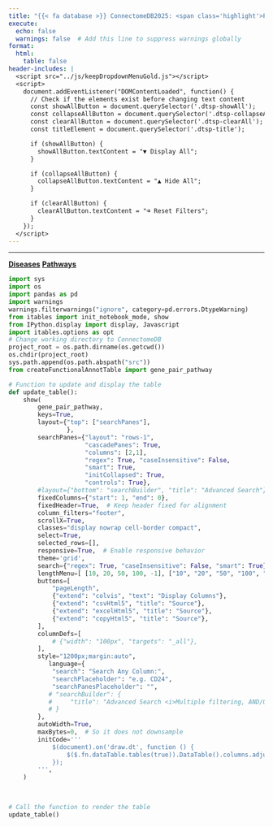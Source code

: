 ```yaml
---
title: "{{< fa database >}} ConnectomeDB2025: <span class='highlight'>Pathway Annotations for LR Pairs</span>"
execute:
  echo: false
  warnings: false  # Add this line to suppress warnings globally
format:
  html:
    table: false
header-includes: |
  <script src="../js/keepDropdownMenuGold.js"></script>
  <script>
    document.addEventListener("DOMContentLoaded", function() {
      // Check if the elements exist before changing text content
      const showAllButton = document.querySelector('.dtsp-showAll');
      const collapseAllButton = document.querySelector('.dtsp-collapseAll');
      const clearAllButton = document.querySelector('.dtsp-clearAll');
      const titleElement = document.querySelector('.dtsp-title');

      if (showAllButton) {
        showAllButton.textContent = "▼ Display All";
      }

      if (collapseAllButton) {
        collapseAllButton.textContent = "▲ Hide All";
      }

      if (clearAllButton) {
        clearAllButton.textContent = "⌫ Reset Filters";
      }
    });
  </script>
---
```


***


::: {.d-flex .justify-content-center .align-items-center .my-0}
[**Diseases**](disease.qmd){.btn .btn-outline-primary .btn role="button" data-toggle="tooltip" title="Click for Relevant Diseases" } 
[**Pathways**](){.btn .btn-outline-primary .btn .active role="button" aria-disabled="true" data-toggle="tooltip" title="Currently selected"}
:::

```{=html}
<style>
/* Target the first search pane */
.dtsp-searchPane:first-child::before {
    content: "Top Pathway";
    font-weight: bold;
}

/* Target the second search pane */
.dtsp-searchPane:nth-child(2)::before {
    content: "Related Pathway";
    font-weight: bold;
}


</style>
```

```python
import sys
import os
import pandas as pd
import warnings
warnings.filterwarnings("ignore", category=pd.errors.DtypeWarning)
from itables import init_notebook_mode, show
from IPython.display import display, Javascript
import itables.options as opt
# Change working directory to ConnectomeDB
project_root = os.path.dirname(os.getcwd())
os.chdir(project_root)
sys.path.append(os.path.abspath("src"))
from createFunctionalAnnotTable import gene_pair_pathway

# Function to update and display the table
def update_table():
    show(
        gene_pair_pathway,
        keys=True,
        layout={"top": ["searchPanes"],
                },
        searchPanes={"layout": "rows-1", 
                     "cascadePanes": True, 
                     "columns": [2,1], 
                     "regex": True, "caseInsensitive": False, 
                     "smart": True, 
                     "initCollapsed": True, 
                     "controls": True},
        #layout={"bottom": "searchBuilder", "title": "Advanced Search"},
        fixedColumns={"start": 1, "end": 0},
        fixedHeader=True,  # Keep header fixed for alignment
        column_filters="footer", 
        scrollX=True,
        classes="display nowrap cell-border compact",
        select=True,
        selected_rows=[],
        responsive=True,  # Enable responsive behavior
        theme='grid',
        search={"regex": True, "caseInsensitive": False, "smart": True},
        lengthMenu=[ [10, 20, 50, 100, -1], ["10", "20", "50", "100", "All"] ],
        buttons=[
            "pageLength",  
            {"extend": "colvis", "text": "Display Columns"},
            {"extend": "csvHtml5", "title": "Source"},
            {"extend": "excelHtml5", "title": "Source"},
            {"extend": "copyHtml5", "title": "Source"},
        ],
        columnDefs=[
            # {"width": "100px", "targets": "_all"},
        ],
        style="1200px;margin:auto",
           language={
            "search": "Search Any Column:",
            "searchPlaceholder": "e.g. CD24",
            "searchPanesPlaceholder": "",
           # "searchBuilder": {
           #     "title": "Advanced Search <i>Multiple filtering, AND/OR condition</i>" 
           # }
        }, 
        autoWidth=True,
        maxBytes=0,  # So it does not downsample
        initCode='''
            $(document).on('draw.dt', function () {
                $($.fn.dataTable.tables(true)).DataTable().columns.adjust();
            });
        ''',
    )
      
      

# Call the function to render the table
update_table()
```